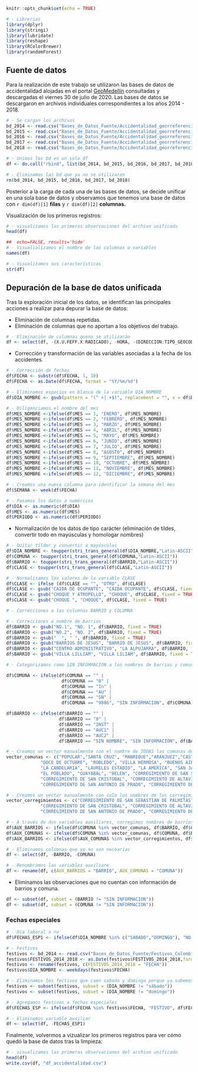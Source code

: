 
```r
knitr::opts_chunk$set(echo = TRUE)
```


```r
# - Librerias
library(dplyr)
library(stringi)
library(lubridate)
library(reshape)
library(RColorBrewer)
library(randomForest)
```

## Fuente de datos

Para la realización de este trabajo se utilizaron las bases de datos de accidentalidad alojadas en el portal [GeoMedellín](https://geomedellin-m-medellin.opendata.arcgis.com/datasets?t=movilidad) consultadas y descargadas el viernes 30 de julio de 2020. Las bases de datos se descargaron en archivos individuales correspondientes a los años 2014 - 2018.

```r
# - Se cargan los archivos
bd_2014 <- read.csv("Bases_de_Datos_Fuente/Accidentalidad_georreferenciada_2014.csv", header = TRUE, sep  = ",", encoding = 'UTF-8')
bd_2015 <- read.csv("Bases_de_Datos_Fuente/Accidentalidad_georreferenciada_2015.csv", header = TRUE, sep  = ",", encoding = 'UTF-8')
bd_2016 <- read.csv("Bases_de_Datos_Fuente/Accidentalidad_georreferenciada_2016.csv", header = TRUE, sep  = ",", encoding = 'UTF-8')
bd_2017 <- read.csv("Bases_de_Datos_Fuente/Accidentalidad_georreferenciada_2017.csv", header = TRUE, sep  = ",", encoding = 'UTF-8')
bd_2018 <- read.csv("Bases_de_Datos_Fuente/Accidentalidad_georreferenciada_2018.csv", header = TRUE, sep  = ",", encoding = 'UTF-8')

# - Unimos los bd en un solo df
df <- do.call("rbind", list(bd_2014, bd_2015, bd_2016, bd_2017, bd_2018))

# - Eliminamos las bd que ya no se utilizaran
rm(bd_2014, bd_2015, bd_2016, bd_2017, bd_2018)

```

Posterior a la carga de cada una de las bases de datos, se decide unificar en una sola base de datos y observamos que tenemos una base de datos con `r dim(df)[1]` **filas** y `r dim(df)[2]` **columnas.**

Visualización de los primeros registros:

```r
# - visualizamos las primeras observaciones del archivo unificado
head(df)
```

```r
##  echo=FALSE, results='hide'
# - Visualializamos el nombre de las columnas o variables
names(df)
```

```r
# - Visualizamos sus características
str(df)
```

## Depuración de la base de datos unificada

Tras la exploración inicial de los datos, se identifican las principales acciones a realizar para depurar la base de datos:

- Eliminación de columnas repetidas.
- Eliminación de columnas que no aportan a los objetivos del trabajo.

```r
# - Eliminación de columnas queno se utilizarán
df <- select(df, -(X.U.FEFF.X:RADICADO), -HORA, -(DIRECCION:TIPO_GEOCOD), -DISENO, -X_MAGNAMED, -Y_MAGNAMED)
```

- Corrección y transformación de las variables asociadas a la fecha de los accidentes.

```r
# - Corrección de fechas
df$FECHA <- substr(df$FECHA, 1, 10)
df$FECHA <- as.Date(df$FECHA, format = "%Y/%m/%d")

# - Eliminamos espacios en blanco de la variable DIA_NOMBRE
df$DIA_NOMBRE <- gsub(pattern = "(^ +| +$)", replacement = "", x = df$DIA_NOMBRE)

# - Diligenciamos el nombre del mes
df$MES_NOMBRE <-ifelse(df$MES == 1, "ENERO", df$MES_NOMBRE)
df$MES_NOMBRE <-ifelse(df$MES == 2, "FEBRERO", df$MES_NOMBRE)
df$MES_NOMBRE <-ifelse(df$MES == 3, "MARZO", df$MES_NOMBRE)
df$MES_NOMBRE <-ifelse(df$MES == 4, "ABRIL", df$MES_NOMBRE)
df$MES_NOMBRE <-ifelse(df$MES == 5, "MAYO", df$MES_NOMBRE)
df$MES_NOMBRE <-ifelse(df$MES == 6, "JUNIO", df$MES_NOMBRE)
df$MES_NOMBRE <-ifelse(df$MES == 7, "JULIO", df$MES_NOMBRE)
df$MES_NOMBRE <-ifelse(df$MES == 8, "AGOSTO", df$MES_NOMBRE)
df$MES_NOMBRE <-ifelse(df$MES == 9, "SEPTIEMBRE", df$MES_NOMBRE)
df$MES_NOMBRE <-ifelse(df$MES == 10, "OCTUBRE", df$MES_NOMBRE)
df$MES_NOMBRE <-ifelse(df$MES == 11, "NOVIEMBRE", df$MES_NOMBRE)
df$MES_NOMBRE <-ifelse(df$MES == 12, "DICIEMBRE", df$MES_NOMBRE)

# - Creamos una nueva columna para identificar la semana del mes
df$SEMANA <- week(df$FECHA)

# - Pasamos los datos a numéricos
df$DIA <- as.numeric(df$DIA)
df$MES <- as.numeric(df$MES)
df$PERIODO <- as.numeric(df$PERIODO)
```

- Normalización de los datos de tipo carácter (eliminación de tíldes, convertir todo en mayúsculas y homologar nombres)

```r
# - Quitar tílder y convertir a mayúsculas
df$DIA_NOMBRE <- toupper(stri_trans_general(df$DIA_NOMBRE,"Latin-ASCII"))
df$COMUNA <- toupper(stri_trans_general(df$COMUNA,"Latin-ASCII"))
df$BARRIO <- toupper(stri_trans_general(df$BARRIO,"Latin-ASCII"))
df$CLASE <- toupper(stri_trans_general(df$CLASE,"Latin-ASCII"))
```

```r
# - Normalizamos los valores de la variable CLASE
df$CLASE <- ifelse (df$CLASE == "", "OTRO", df$CLASE)
df$CLASE <- gsub("CAIDA DE OCUPANTE", "CAIDA OCUPANTE", df$CLASE, fixed = TRUE)
df$CLASE <- gsub("CHOQUE Y ATROPELLO", "CHOQUE", df$CLASE, fixed = TRUE)
df$CLASE <- gsub("CHOQUE ", "CHOQUE", df$CLASE, fixed = TRUE)
```

```r
# - Correcciones a las columnas BARRIO y COLUMNA

# - Correcciones a nombre de barrios
df$BARRIO <- gsub("NO.1", "NO. 1", df$BARRIO, fixed = TRUE)
df$BARRIO <- gsub("NO.2", "NO. 2", df$BARRIO, fixed = TRUE)
df$BARRIO <- gsub("  ", " ", df$BARRIO, fixed = TRUE)
df$BARRIO <- gsub("BARRIOS DE JESUS", "BARRIO DE JESUS", df$BARRIO, fixed = TRUE)
df$BARRIO <- gsub("CENTRO ADMINISTRATIVO", "LA ALPUJARRA", df$BARRIO, fixed = TRUE)
df$BARRIO <- gsub("VILLA LILLIAM", "VILLA LILIAM", df$BARRIO, fixed = TRUE)

# - Categorizamos como SIN INFORMACION a los nombres de barrios y comunas que no se pueden identificar

df$COMUNA <- ifelse(df$COMUNA == "" |
                     df$COMUNA == "0" |
                     df$COMUNA == "In" |
                     df$COMUNA == "AU" |
                     df$COMUNA == "SN" |
                     df$COMUNA == "9086", "SIN INFORMACION", df$COMUNA) 

df$BARRIO <- ifelse(df$BARRIO == "" |
                    df$BARRIO == "0" |
                    df$BARRIO == "INST" |
                    df$BARRIO == "AUC1" |
                    df$BARRIO == "AUC2" |
                    df$BARRIO == "SIN NOMBRE", "SIN INFORMACION", df$BARRIO)

# - Creamos un vector manualmente con el nombre de TODAS las comunas de la ciudad
vector_comunas <- c("POPULAR","SANTA CRUZ", "MANRIQUE","ARANJUEZ","CASTILLA", 
             "DOCE DE OCTUBRE", "ROBLEDO", "VILLA HERMOSA", "BUENOS AIRES",
             "LA CANDELARIA", "LAURELES ESTADIO", "LA AMERICA", "SAN JAVIER",
             "EL POBLADO", "GUAYABAL", "BELEN", "CORREGIMIENTO DE SAN SEBASTIAN DE PALMITAS", 
             "CORREGIMIENTO DE SAN CRISTOBAL", "CORREGIMIENTO DE ALTAVISTA",
             "CORREGIMIENTO DE SAN ANTONIO DE PRADO", "CORREGIMIENTO DE SANTA ELENA")

# - Creamos un vector manualmente con solo los nombres de los corregimientos
vector_corregimientos <- c("CORREGIMIENTO DE SAN SEBASTIAN DE PALMITAS", 
             "CORREGIMIENTO DE SAN CRISTOBAL", "CORREGIMIENTO DE ALTAVISTA",
             "CORREGIMIENTO DE SAN ANTONIO DE PRADO", "CORREGIMIENTO DE SANTA ELENA")

# - A través de dos variables auxiliares, corregimos nombres de barrios y columnas que están trocados
df$AUX_BARRIOS <- ifelse(df$COMUNA %in% vector_comunas, df$BARRIO, df$COMUNA)
df$AUX_COMUNAS <- ifelse(df$COMUNA %in% vector_comunas, df$COMUNA, df$BARRIO)
df$AUX_BARRIOS <- ifelse(df$AUX_COMUNAS %in% vector_corregimientos, df$AUX_COMUNAS, df$AUX_BARRIOS)

# - Eliminamos columnas que ya no son necearias
df <- select(df, -BARRIO, -COMUNA)

# - Renombramos las variables auxiliare
df <- rename(df, c(AUX_BARRIOS = "BARRIO", AUX_COMUNAS = "COMUNA"))

```

- Eliminamos las observaciones que no cuentan con información de barrios y comuna.

```r
df <- subset(df, subset = (BARRIO != "SIN INFORMACION"))
df <- subset(df, subset = (COMUNA != "SIN INFORMACION"))
```

### Fechas especiales

```r
# - Dia laboral o no
df$FECHAS_ESP1 <- ifelse(df$DIA_NOMBRE %in% c("SABADO","DOMINGO"), "NO LABORAL", "LABORAL")

# - Festivos
festivos <- bd_2014 <- read.csv("Bases_de_Datos_Fuente/Festivos_Colombia_2014_2018.csv", header = TRUE, sep  = ",", encoding = 'UTF-8')
festivos$FESTIVOS_2014_2018 <- as.Date(festivos$FESTIVOS_2014_2018,format = "%d/%m/%Y")
festivos <- rename(festivos, c(FESTIVOS_2014_2018 = "FECHA"))
festivos$DIA_NOMBRE <- weekdays(festivos$FECHA)

# - Eliminamos los fectivos que caen sabado y domingo porque ya sabemos que no son laborales
festivos <- subset(festivos, subset = (DIA_NOMBRE != "sábado"))
festivos <- subset(festivos, subset = (DIA_NOMBRE != "domingo"))

# - Agregamos festivos a fechas especiales
df$FECHAS_ESP <- ifelse(df$FECHA %in% festivos$FECHA, "FESTIVO", df$FECHAS_ESP1)

# - Eliminamos variable auxiliar
df <- select(df, -FECHAS_ESP1)

```


Finalmente, volvermos a vizualizar los primeros registros para ver cómo quedó la base de datos tras la limpieza:

```r
# - visualizamos las primeras observaciones del archivo unificado
head(df)
write.csv(df, "df_accidentalidad.csv")
```
